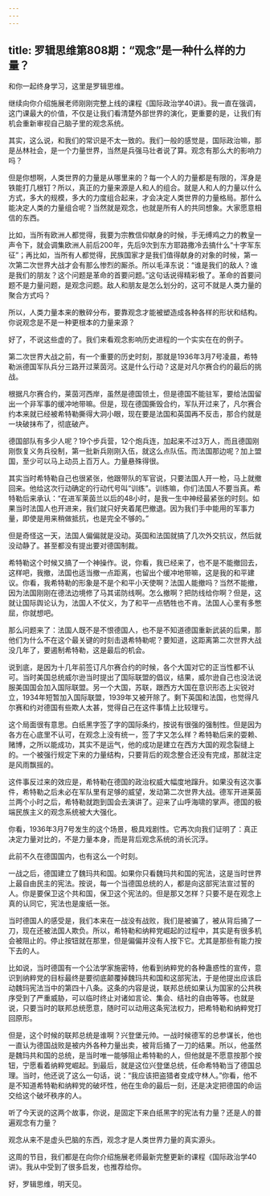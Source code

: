 ```yaml
---
---
---
```

title: 罗辑思维第808期：“观念”是一种什么样的力量？
---

和你一起终身学习，这里是罗辑思维。

继续向你介绍施展老师刚刚完整上线的课程《国际政治学40讲》。我一直在强调，这门课最大的价值，不仅是让我们看清楚外部世界的演化，更重要的是，让我们有机会重新审视自己脑子里的观念系统。

其实，这么说，和我们的常识是不太一致的。我们一般的感觉是，国际政治嘛，那是丛林社会，是一个力量世界，当然是兵强马壮者说了算。观念有那么大的影响力吗？

但是你想啊，人类世界的力量是从哪里来的？每一个人的力量都是有限的，浑身是铁能打几根钉？所以，真正的力量来源是人和人的组合。就是人和人的力量以什么方式，多大的规模，多大的力度组合起来，才会决定人类世界的力量格局。那什么能决定人类的力量组合呢？当然就是观念，也就是所有人的共同想象。大家愿意相信的东西。

比如，当所有欧洲人都觉得，我要为宗教信仰献身的时候，手无缚鸡之力的教皇一声令下，就会调集欧洲人前后200年，先后9次到东方耶路撒冷去搞什么“十字军东征”；再比如，当所有人都觉得，民族国家才是我们值得献身的对象的时候，第一次第二次世界大战才会有那么惨烈的厮杀。所以毛泽东说：“谁是我们的敌人？谁是我们的朋友？这个问题是革命的首要问题。”这句话说得精彩极了。革命的首要问题不是力量问题，是观念问题。敌人和朋友是怎么划分的，这可不就是人类力量的聚合方式吗？

所以，人类力量本来的散碎分布，要靠观念才能被塑造成各种各样的形状和结构。你说观念是不是一种更根本的力量来源？

好了，不说这些虚的了。我们来看观念影响历史进程的一个实实在在的例子。

第二次世界大战之前，有一个重要的历史时刻，那就是1936年3月7号凌晨，希特勒派德国军队兵分三路开过莱茵河。这是什么行动？这是对凡尔赛合约的最后的挑战。

根据凡尔赛合约，莱茵河西岸，虽然是德国领土，但是德国不能驻军，要给法国留出一个非军事的缓冲地带嘛。但是，现在德国撕毁合约，军队开过来了，凡尔赛合约本来就已经被希特勒撕得大洞小眼，现在要是法国和英国再不反击，那合约就是一块破抹布了，彻底破产。

德国部队有多少人呢？19个步兵营，12个炮兵连，加起来不过3万人，而且德国刚刚恢复义务兵役制，第一批新兵刚刚入伍，就这么点队伍。而法国那边呢？加上盟国，至少可以马上动员上百万人。力量悬殊得很。

其实当时希特勒自己也很紧张，他跟带队的军官说，只要法国人开一枪，马上就撤回来。他给这次行动确定的行动代号叫“训练”。训练嘛，你们法国人不要当真。希特勒后来承认：“在进军莱茵兰以后的48小时，是我一生中神经最紧张的时刻。如果当时法国人也开进来，我们就只好夹着尾巴撤退。因为我们手中能用的军事力量，即使是用来稍做抵抗，也是完全不够的。”

但是奇怪这一天，法国人偏偏就是没动。英国和法国就搞了几次外交抗议，然后就没动静了。甚至都没有提出要对德国制裁。

希特勒这个时候又搞了一个神操作。说，你看，我已经来了，也不是不能撤回去，这样吧，我撤，法国也适当撤一点距离，也留出个缓冲地带嘛，这是我的和平建议。你看，我希特勒的形象是不是个和平小天使啊？法国人能撤吗？当然不能撤，因为法国刚刚在德法边境修了马其诺防线啊。怎么撤啊？把防线给你啊？但是，这就让国际舆论认为，法国人不仗义，为了和平一点牺牲也不肯。法国人心里有多憋屈，你就想吧。

那么问题来了：法国人既不是不恨德国人，也不是不知道德国重新武装的后果，那他们为什么不在这个最关键的时刻击退希特勒呢？要知道，这距离第二次世界大战没几年了，要遏制希特勒，这是最后的机会。

说到底，是因为十几年前签订凡尔赛合约的时候，各个大国对它的正当性都不认可。当时美国总统威尔逊当时提出了国际联盟的倡议，结果，威尔逊自己也没法说服美国国会加入国际联盟。另一个大国，苏联，跟西方大国在意识形态上尖锐对立，1934年短暂加入国际联盟，1939年又被开除了。剩下英国和法国，也觉得凡尔赛和约对德国有些欺人太甚，觉得自己在这件事情上比较理亏。

这个局面很有意思。白纸黑字签了字的国际条约，按说有很强的强制性。但是因为各方在心底里不认可，在观念上没有统一，签了字又怎么样？希特勒后来的耍赖、赌博，之所以能成功，其实不是运气，他的成功是建立在西方大国的观念裂缝上的。一个被强行规定下来的力量结构，只要背后的观念整合还没有完成，那就注定是风雨飘摇的。

这件事反过来的效应是，希特勒在德国的政治权威大幅度地蹿升。如果没有这次事件，希特勒之后未必在军队里有足够的威望，发动第二次世界大战。德军开进莱茵兰两个小时之后，希特勒就跑到国会去演讲了。迎来了山呼海啸的掌声。德国的极端民族主义的观念系统被大大强化。

你看，1936年3月7号发生的这个场景，极具戏剧性。它再次向我们证明了：真正决定力量对比的，不是力量本身，而是背后观念系统的消长沉浮。

此前不久在德国国内，也有这么一个时刻。

一战之后，德国建立了魏玛共和国。如果你只看魏玛共和国的宪法，这是当时世界上最自由民主的宪法。按说，每一个当德国总统的人，都是向这部宪法宣过誓的人。你是要保卫这个共和国，保卫这个宪法的。但是那又怎样？只要不是在观念上真的认同它，宪法也是废纸一张。

当时德国人的感受是，我们本来在一战没有战败，我们是被骗了，被从背后捅了一刀，现在还被法国人欺负。所以，希特勒和纳粹党崛起的过程中，其实是有很多机会被阻止的。停止按钮就在那里，但是偏偏并没有人按下它。尤其是那些有能力按下去的人。

比如说，当时德国有一个公法学家施密特，他看到纳粹党的各种蛊惑性的宣传，意识到纳粹党的目标最终是要彻底颠覆掉魏玛共和国和这部宪法，于是他提出应该启动魏玛宪法当中的第四十八条。这条的内容是说，联邦总统如果认为国家的公共秩序受到了严重威胁，可以临时终止对诸如言论、集会、结社的自由等等。也就是说，只要当时的联邦总统愿意，随时可以动用这条宪法权力，把希特勒和纳粹党打回原形。

但是，这个时候的联邦总统是谁啊？兴登堡元帅。一战时候德军的总参谋长，他也一直认为德国战败是被内外各种力量出卖，被背后捅了一刀的结果。所以，他虽然是魏玛共和国的总统，是当时唯一能够阻止希特勒的人，但他就是不愿意按那个按钮，宁愿看着纳粹党崛起。到最后，就是这位兴登堡总统，任命希特勒当了德国总理。当时，他还说了这么一句话，说：“我应该把盗猎者变成守林人。”你看，他不是不知道希特勒和纳粹党的破坏性，他在生命的最后一刻，还是决定把德国的命运交给这个破坏秩序的人。

听了今天说的这两个故事，你说，是固定下来白纸黑字的宪法有力量？还是人的普遍观念有力量？

观念从来不是虚头巴脑的东西，观念才是人类世界力量的真实源头。

这周的节目，我们都是在向你介绍施展老师最新完整更新的课程《国际政治学40讲》。我从中受到了很多启发，也推荐给你。

好，罗辑思维，明天见。

